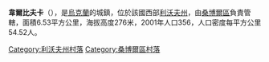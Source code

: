 {{unreferenced|time=2016-10-09T12:34:50+00:00}}
{{coord|49|38|5|N|23|11|42|E|scale:100000|display=title}}

'''韋爾比夫卡'''（{{lang-uk|Вербівка}}），是[[烏克蘭|烏克蘭]]的城鎮，位於該國西部[[利沃夫州|利沃夫州]]，由[[桑博爾區|桑博爾區]]負責管轄，面積6.53平方公里，海拔高度276米，2001年人口356，人口密度每平方公里54.52人。

[[Category:利沃夫州村落|Category:利沃夫州村落]]
[[Category:桑博爾區村落|Category:桑博爾區村落]]


{{Lviv-geo-stub}}